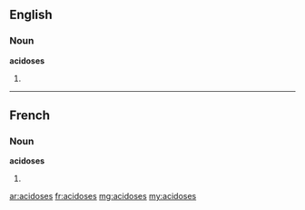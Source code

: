 ==English==

===Noun===
'''acidoses'''

# {{plural of|[[acidosis]]}}

----

==French==

===Noun===
'''acidoses''' {{f}}

# {{plural of|[[acidose]]|lang=fr}}

[[ar:acidoses]]
[[fr:acidoses]]
[[mg:acidoses]]
[[my:acidoses]]